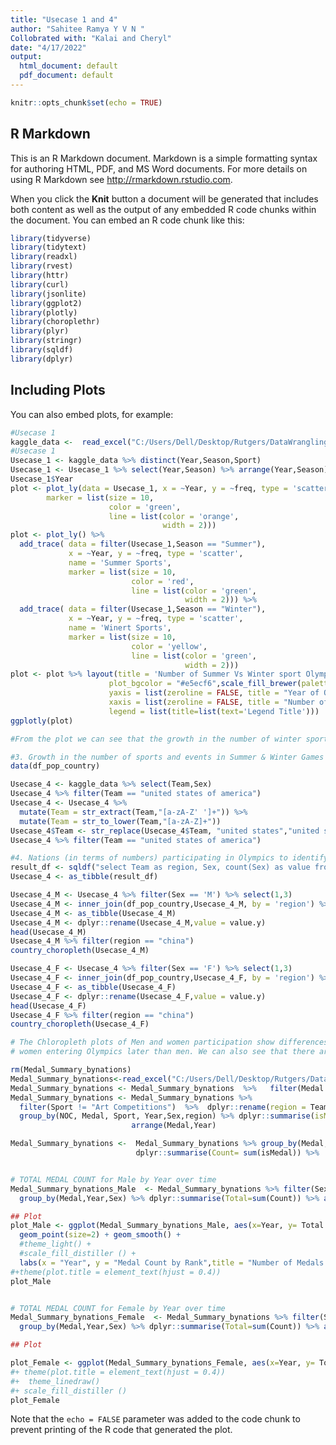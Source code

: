 ---
title: "Usecase 1 and 4"
author: "Sahitee Ramya Y V N " 
Collobrated with: "Kalai and Cheryl" 
date: "4/17/2022"
output:
  html_document: default
  pdf_document: default
---

```{r setup, include=FALSE}
knitr::opts_chunk$set(echo = TRUE)
```

## R Markdown

This is an R Markdown document. Markdown is a simple formatting syntax for authoring HTML, PDF, and MS Word documents. For more details on using R Markdown see <http://rmarkdown.rstudio.com>.

When you click the **Knit** button a document will be generated that includes both content as well as the output of any embedded R code chunks within the document. You can embed an R code chunk like this:

```{r library, echo=FALSE}
library(tidyverse)
library(tidytext)
library(readxl)
library(rvest)
library(httr)
library(curl)
library(jsonlite)
library(ggplot2)
library(plotly)
library(choroplethr)
library(plyr)
library(stringr)
library(sqldf)
library(dplyr)
```

## Including Plots

You can also embed plots, for example:

```{r echo=TRUE, warning=FALSE}
#Usecase 1
kaggle_data <-  read_excel("C:/Users/Dell/Desktop/Rutgers/DataWrangling/Project/athlete_events.xlsx")
#Usecase 1
Usecase_1 <- kaggle_data %>% distinct(Year,Season,Sport)
Usecase_1 <- Usecase_1 %>% select(Year,Season) %>% arrange(Year,Season) %>% count()
Usecase_1$Year
plot <- plot_ly(data = Usecase_1, x = ~Year, y = ~freq, type = 'scatter',
        marker = list(size = 10,
                      color = 'green',
                      line = list(color = 'orange',
                                  width = 2)))
plot <- plot_ly() %>%
  add_trace( data = filter(Usecase_1,Season == "Summer"),
             x = ~Year, y = ~freq, type = 'scatter', 
             name = 'Summer Sports',
             marker = list(size = 10,
                           color = 'red',
                           line = list(color = 'green',
                                       width = 2))) %>%
  add_trace( data = filter(Usecase_1,Season == "Winter"),
             x = ~Year, y = ~freq, type = 'scatter', 
             name = 'Winert Sports',
             marker = list(size = 10,
                           color = 'yellow',
                           line = list(color = 'green',
                                       width = 2)))
plot <- plot %>% layout(title = 'Number of Summer Vs Winter sport Olympics since 1920',
                      plot_bgcolor = "#e5ecf6",scale_fill_brewer(palette = "RdYlGn"),
                      yaxis = list(zeroline = FALSE, title = "Year of Olympics"),
                      xaxis = list(zeroline = FALSE, title = "Number of Sports"),
                      legend = list(title=list(text='Legend Title')))
ggplotly(plot)

#From the plot we can see that the growth in the number of winter sports is very less when compared to the summer sports, and this is due to weather, ease of hosting and the audience turn out not being on the side of winter sports
```

```{r, echo=TRUE,warning=FALSE}
#3. Growth in the number of sports and events in Summer & Winter Games – Kaggle Data range from 1896 to 2016
data(df_pop_country)

Usecase_4 <- kaggle_data %>% select(Team,Sex) 
Usecase_4 %>% filter(Team == "united states of america")
Usecase_4 <- Usecase_4 %>% 
  mutate(Team = str_extract(Team,"[a-zA-Z' ']+")) %>% 
  mutate(Team = str_to_lower(Team,"[a-zA-Z]+"))
Usecase_4$Team <- str_replace(Usecase_4$Team, "united states","united states of america")
Usecase_4 %>% filter(Team == "united states of america")

#4.	Nations (in terms of numbers) participating in Olympics to identify gender distribution 
result_df <- sqldf("select Team as region, Sex, count(Sex) as value from Usecase_4 Group by Team,Sex")
Usecase_4 <- as_tibble(result_df)

Usecase_4_M <- Usecase_4 %>% filter(Sex == 'M') %>% select(1,3)
Usecase_4_M <- inner_join(df_pop_country,Usecase_4_M, by = 'region') %>% select(1,3) 
Usecase_4_M <- as_tibble(Usecase_4_M)
Usecase_4_M <- dplyr::rename(Usecase_4_M,value = value.y)
head(Usecase_4_M)
Usecase_4_M %>% filter(region == "china")
country_choropleth(Usecase_4_M)

Usecase_4_F <- Usecase_4 %>% filter(Sex == 'F') %>% select(1,3)
Usecase_4_F <- inner_join(df_pop_country,Usecase_4_F, by = 'region') %>% select(1,3) 
Usecase_4_F <- as_tibble(Usecase_4_F)
Usecase_4_F <- dplyr::rename(Usecase_4_F,value = value.y)
head(Usecase_4_F)
Usecase_4_F %>% filter(region == "china")
country_choropleth(Usecase_4_F)

# The Chloropleth plots of Men and women participation show differences in the scale due to 
# women entering Olympics later than men. We can also see that there are cases where the men participation is much higher than women participation (like Denmark) or where women participation better than men's participation (like China)
```
```{r usecase6	Male vs Female participation over time in Olympics Medal summary}
rm(Medal_Summary_bynations)
Medal_Summary_bynations<-read_excel("C:/Users/Dell/Desktop/Rutgers/DataWrangling/Project/athlete_events.xlsx")
Medal_Summary_bynations <- Medal_Summary_bynations  %>%   filter(Medal != "NA")  %>%  na.omit()
Medal_Summary_bynations <- Medal_Summary_bynations %>%  
  filter(Sport != "Art Competitions")  %>%  dplyr::rename(region = Team)  %>%
  group_by(NOC, Medal, Sport, Year,Sex,region) %>% dplyr::summarise(isMedal=1) %>%
                           arrange(Medal,Year)

Medal_Summary_bynations <-  Medal_Summary_bynations %>% group_by(Medal,Sex,Year) %>%
                            dplyr::summarise(Count= sum(isMedal)) %>%  arrange(Year)


# TOTAL MEDAL COUNT for Male by Year over time
Medal_Summary_bynations_Male  <- Medal_Summary_bynations %>% filter(Sex == "M") %>%
  group_by(Medal,Year,Sex) %>% dplyr::summarise(Total=sum(Count)) %>% arrange(desc(Medal))

## Plot
plot_Male <- ggplot(Medal_Summary_bynations_Male, aes(x=Year, y= Total , group=(Medal), color=Medal)) +
  geom_point(size=2) + geom_smooth() +
  #theme_light() + 
  #scale_fill_distiller () +
  labs(x = "Year", y = "Medal Count by Rank",title = "Number of Medals for Male Olympians over time") 
#+theme(plot.title = element_text(hjust = 0.4))
plot_Male


# TOTAL MEDAL COUNT for Female by Year over time
Medal_Summary_bynations_Female  <- Medal_Summary_bynations %>% filter(Sex == "F") %>%
  group_by(Medal,Year,Sex) %>% dplyr::summarise(Total=sum(Count)) %>% arrange(desc(Medal))

## Plot

plot_Female <- ggplot(Medal_Summary_bynations_Female, aes(x=Year, y= Total,group=(Medal), color=Medal)) + geom_point(size=1.5) + geom_smooth(stat = "smooth") + labs(x = "Year", y = "Medal Count by Rank",title = "Number of Medals for Female Olympians over time") 
#+ theme(plot.title = element_text(hjust = 0.4)) 
#+  theme_linedraw() 
#+ scale_fill_distiller ()
plot_Female

```


Note that the `echo = FALSE` parameter was added to the code chunk to prevent printing of the R code that generated the plot.
